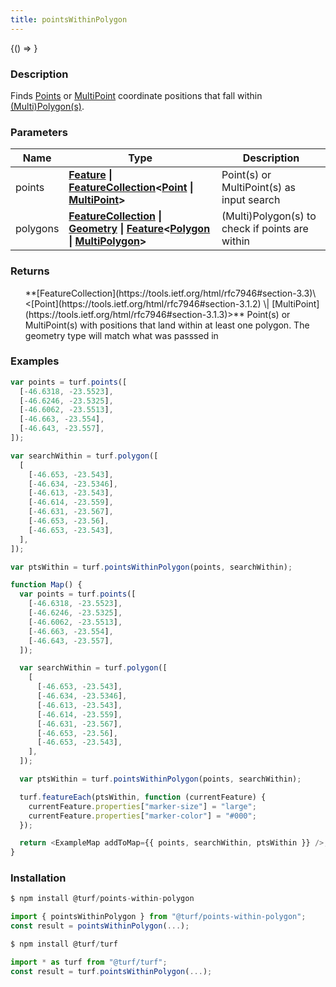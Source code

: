 ```yaml
---
title: pointsWithinPolygon
---
```



<!-- Expose turf as global var for experimenting in the browser console -->

<BrowserOnly>{() => <WindowTurfGlobal turf={turf} />}</BrowserOnly>

### Description

Finds [Points](https://tools.ietf.org/html/rfc7946#section-3.1.2) or [MultiPoint](https://tools.ietf.org/html/rfc7946#section-3.1.3) coordinate positions that fall within [(Multi)Polygon(s)](https://tools.ietf.org/html/rfc7946#section-3.1.6).

### Parameters

| Name     | Type                                                                                                                                                                                                                                                                                                                                      | Description                                     |
| -------- | ----------------------------------------------------------------------------------------------------------------------------------------------------------------------------------------------------------------------------------------------------------------------------------------------------------------------------------------- | ----------------------------------------------- |
| points   | **[Feature](https://tools.ietf.org/html/rfc7946#section-3.2) \| [FeatureCollection](https://tools.ietf.org/html/rfc7946#section-3.3)\<[Point](https://tools.ietf.org/html/rfc7946#section-3.1.2) \| [MultiPoint](https://tools.ietf.org/html/rfc7946#section-3.1.3)>**                                                                    | Point(s) or MultiPoint(s) as input search       |
| polygons | **[FeatureCollection](https://tools.ietf.org/html/rfc7946#section-3.3) \| [Geometry](https://tools.ietf.org/html/rfc7946#section-3.1) \| [Feature](https://tools.ietf.org/html/rfc7946#section-3.2)\<[Polygon](https://tools.ietf.org/html/rfc7946#section-3.1.6) \| [MultiPolygon](https://tools.ietf.org/html/rfc7946#section-3.1.7)>** | (Multi)Polygon(s) to check if points are within |

### Returns

<ul>
  **[FeatureCollection](https://tools.ietf.org/html/rfc7946#section-3.3)\<[Point](https://tools.ietf.org/html/rfc7946#section-3.1.2) \| [MultiPoint](https://tools.ietf.org/html/rfc7946#section-3.1.3)>** Point(s) or MultiPoint(s) with positions that land within at least one polygon.  The geometry type will match what was passsed in

</ul>

### Examples

```javascript
var points = turf.points([
  [-46.6318, -23.5523],
  [-46.6246, -23.5325],
  [-46.6062, -23.5513],
  [-46.663, -23.554],
  [-46.643, -23.557],
]);

var searchWithin = turf.polygon([
  [
    [-46.653, -23.543],
    [-46.634, -23.5346],
    [-46.613, -23.543],
    [-46.614, -23.559],
    [-46.631, -23.567],
    [-46.653, -23.56],
    [-46.653, -23.543],
  ],
]);

var ptsWithin = turf.pointsWithinPolygon(points, searchWithin);
```

```javascript live
function Map() {
  var points = turf.points([
    [-46.6318, -23.5523],
    [-46.6246, -23.5325],
    [-46.6062, -23.5513],
    [-46.663, -23.554],
    [-46.643, -23.557],
  ]);

  var searchWithin = turf.polygon([
    [
      [-46.653, -23.543],
      [-46.634, -23.5346],
      [-46.613, -23.543],
      [-46.614, -23.559],
      [-46.631, -23.567],
      [-46.653, -23.56],
      [-46.653, -23.543],
    ],
  ]);

  var ptsWithin = turf.pointsWithinPolygon(points, searchWithin);

  turf.featureEach(ptsWithin, function (currentFeature) {
    currentFeature.properties["marker-size"] = "large";
    currentFeature.properties["marker-color"] = "#000";
  });

  return <ExampleMap addToMap={{ points, searchWithin, ptsWithin }} />;
}
```

### Installation

```javascript
$ npm install @turf/points-within-polygon

import { pointsWithinPolygon } from "@turf/points-within-polygon";
const result = pointsWithinPolygon(...);
```

```javascript
$ npm install @turf/turf

import * as turf from "@turf/turf";
const result = turf.pointsWithinPolygon(...);
```
